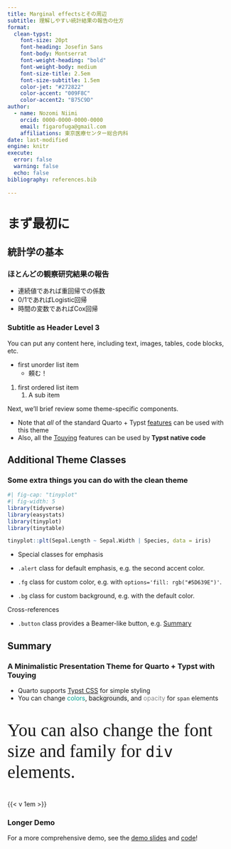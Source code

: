 ```yaml
---
title: Marginal effectsとその周辺
subtitle: 理解しやすい統計結果の報告の仕方
format:
  clean-typst:
    font-size: 20pt
    font-heading: Josefin Sans
    font-body: Montserrat
    font-weight-heading: "bold"
    font-weight-body: medium
    font-size-title: 2.5em
    font-size-subtitle: 1.5em
    color-jet: "#272822"
    color-accent: "009F8C"
    color-accent2: "B75C9D"
author:
  - name: Nozomi Niimi
    orcid: 0000-0000-0000-0000
    email: figarofuga@gmail.com
    affiliations: 東京医療センター総合内科
date: last-modified
engine: knitr
execute: 
  error: false
  warning: false
  echo: false
bibliography: references.bib
  
---
```


# まず最初に

## 統計学の基本
### ほとんどの観察研究結果の報告

- 連続値であれば重回帰での係数
- 0/1であればLogistic回帰
- 時間の変数であればCox回帰
  
### Subtitle as Header Level 3

You can put any content here, including text, images, tables, code blocks, etc.

-   first unorder list item
    -   頼む！

1.  first ordered list item
    1.  A sub item

Next, we'll brief review some theme-specific components.

-   Note that *all* of the standard Quarto + Typst [features](https://quarto.org/docs/output-formats/typst.html) can be used with this theme
-   Also, all the [Touying](https://touying-typ.github.io) features can be used by **Typst native code**

## Additional Theme Classes

### Some extra things you can do with the clean theme

```r
#| fig-cap: "tinyplot"
#| fig-width: 5
library(tidyverse)
library(easystats)
library(tinyplot)
library(tinytable)

tinyplot::plt(Sepal.Length ~ Sepal.Width | Species, data = iris)

```

-   Special classes for emphasis

-   `.alert` class for default emphasis, e.g. [the second accent color]{.alert}.

-   `.fg` class for custom color, e.g. [with `options='fill: rgb("#5D639E")'`]{.fg options="fill: rgb(\"#5D639E\")"}.

-   `.bg` class for custom background, e.g. [with the default color]{.bg}.

Cross-references

-   `.button` class provides a Beamer-like button, e.g. [[Summary](#sec-summary)]{.button}

## Summary {#sec-summary}

### A Minimalistic Presentation Theme for Quarto + Typst with Touying

- Quarto supports [Typst CSS](https://quarto.org/docs/advanced/typst/typst-css.html) for simple styling
- You can change [colors]{style="color: #009F8C"}, [backgrounds]{style="background-color: #F0F0F0"}, and [opacity]{style="opacity: 0.5"} for `span` elements

::: {style="font-size: 30pt; font-family: 'Times New Roman'"}

You can also change the font size and family for `div` elements.

:::

{{< v 1em >}}

### Longer Demo

For a more comprehensive demo, see the [demo slides](https://kazuyanagimoto.com/quarto-slides-typst/slides/quarto-clean-typst/clean.pdf) and [code](https://github.com/kazuyanagimoto/quarto-slides-typst/blob/main/slides/quarto-clean-typst/clean.qmd)!